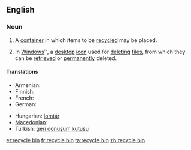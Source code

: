 ==English==

===Noun===
{{en-noun}}

# A [[container]] in which items to be [[recycled]] may be placed.
# {{computing}} In [[Windows]]&trade;, a [[desktop]] [[icon]] used for [[deleting]] [[file]]s, from which they can be [[retrieved]] or [[permanently]] deleted.

====Translations====
{{trans-top|container}}
* Armenian: {{t|hy|զիբիլի վեդռո|tr=zibili vedro}}
* Finnish: {{t-|fi|kierrätysastia}}
* French: {{t+|fr|corbeille|f}}
* German: {{t-|de|Papierkorb|m}}
{{trans-mid}}
* Hungarian: [[lomtár]]
* [[Macedonian]]: {{t|mk|канта за рециклирање|f|sc=Cyrl|tr=kánta za reciklíranje}}
* Turkish: [[geri dönüşüm kutusu]]
{{trans-bottom}}

[[et:recycle bin]]
[[fr:recycle bin]]
[[ta:recycle bin]]
[[zh:recycle bin]]